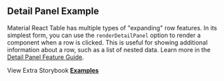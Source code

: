 
<Head>
  <title>{'Detail Panel Example - Material React Table V2 Docs'}</title>
  <meta
    name="description"
    content="A Material React Table example demonstrating aggregation and grouping. See how you can group rows by a column and aggregate the values of other columns."
  />
  <meta
    property="og:title"
    content="Aggregation and Grouping Material React Table Example"
  />
  <meta
    property="og:description"
    content="Learn how to take advantage of advanced MRT features, suc as pagination, filtering, sorting, selection, detail panels, column ordering, pinning, custom toolbars, and more"
  />
</Head>

## Detail Panel Example

Material React Table has multiple types of "expanding" row features. In its simplest form, you can use the `renderDetailPanel` option to render a component when a row is clicked. This is useful for showing additional information about a row, such as a list of nested data. Learn more in the [Detail Panel Feature Guide](/docs/guides/detail-panel).

<Examples isPage />

View Extra Storybook **[Examples](https://www.material-react-table.dev/?path=/story/features-aggregation-examples)**
